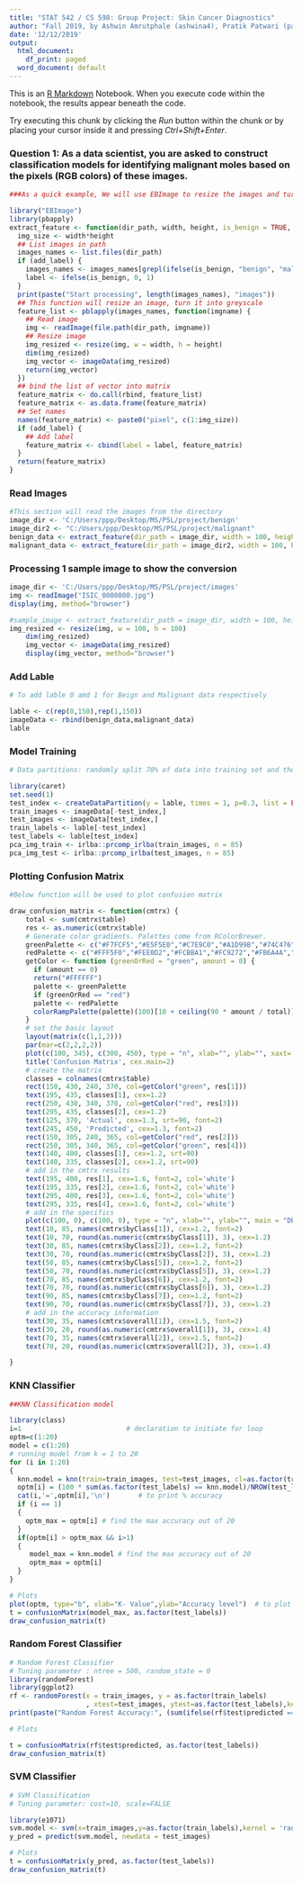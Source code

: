 ---
title: "STAT 542 / CS 598: Group Project: Skin Cancer Diagnostics"
author: "Fall 2019, by Ashwin Amrutphale (ashwina4), Pratik Patwari (patwari3), Rohit Bansal (bansal3)"
date: '12/12/2019'
output:
  html_document:
    df_print: paged
  word_document: default
---

This is an [R Markdown](http://rmarkdown.rstudio.com) Notebook. When you execute code within the notebook, the results appear beneath the code. 

Try executing this chunk by clicking the *Run* button within the chunk or by placing your cursor inside it and pressing *Ctrl+Shift+Enter*. 


### Question 1: As a data scientist, you are asked to construct classification models for identifying malignant moles based on the pixels (RGB colors) of these images.

```{r}

###As a quick example, We will use EBImage to resize the images and turn them into greyscale so that I can load them into R easily. To do so, we will use a function to process the images. Each image will be turned into a vector of length 784, with each element representing the value in a pixel.

library("EBImage")
library(pbapply)
extract_feature <- function(dir_path, width, height, is_benign = TRUE, add_label = FALSE) {
  img_size <- width*height
  ## List images in path
  images_names <- list.files(dir_path)
  if (add_label) {
    images_names <- images_names[grepl(ifelse(is_benign, "benign", "malignant"), images_names)]
    label <- ifelse(is_benign, 0, 1)
  }
  print(paste("Start processing", length(images_names), "images"))
  ## This function will resize an image, turn it into greyscale
  feature_list <- pblapply(images_names, function(imgname) {
    ## Read image
    img <- readImage(file.path(dir_path, imgname))
    ## Resize image
    img_resized <- resize(img, w = width, h = height)
    dim(img_resized)
    img_vector <- imageData(img_resized)
    return(img_vector)
  })
  ## bind the list of vector into matrix
  feature_matrix <- do.call(rbind, feature_list)
  feature_matrix <- as.data.frame(feature_matrix)
  ## Set names
  names(feature_matrix) <- paste0("pixel", c(1:img_size))
  if (add_label) {
    ## Add label
    feature_matrix <- cbind(label = label, feature_matrix)
  }
  return(feature_matrix)
}

```

### Read Images

```{r}
#This section will read the images from the directory
image_dir <- 'C:/Users/ppp/Desktop/MS/PSL/project/benign'
image_dir2 <- "C:/Users/ppp/Desktop/MS/PSL/project/malignant"
benign_data <- extract_feature(dir_path = image_dir, width = 100, height = 100)
malignant_data <- extract_feature(dir_path = image_dir2, width = 100, height = 100, is_benign = FALSE)

```

### Processing 1 sample image to show the conversion

```{r}

image_dir <- 'C:/Users/ppp/Desktop/MS/PSL/project/images'
img <- readImage("ISIC_0000000.jpg")
display(img, method="browser")

#sample_image <- extract_feature(dir_path = image_dir, width = 100, height = 100)
img_resized <- resize(img, w = 100, h = 100)
    dim(img_resized)
    img_vector <- imageData(img_resized)
    display(img_vector, method="browser")
```

### Add Lable

```{r}
# To add lable 0 amd 1 for Beign and Malignant data respectively

lable <- c(rep(0,150),rep(1,150))
imageData <- rbind(benign_data,malignant_data)
lable
```

### Model Training

```{r}
# Data partitions: randomly split 70% of data into training set and the rest 30% will be used as the test set.

library(caret)
set.seed(1)
test_index <- createDataPartition(y = lable, times = 1, p=0.3, list = FALSE)
train_images <- imageData[-test_index,]
test_images <- imageData[test_index,]
train_labels <- lable[-test_index]
test_labels <- lable[test_index]
pca_img_train <- irlba::prcomp_irlba(train_images, n = 85)
pca_img_test <- irlba::prcomp_irlba(test_images, n = 85)

```

### Plotting Confusion Matrix

```{r}

#Below function will be used to plot confusion matrix

draw_confusion_matrix <- function(cmtrx) {
    total <- sum(cmtrx$table)
    res <- as.numeric(cmtrx$table)
    # Generate color gradients. Palettes come from RColorBrewer.
    greenPalette <- c("#F7FCF5","#E5F5E0","#C7E9C0","#A1D99B","#74C476","#41AB5D","#238B45","#006D2C","#00441B")
    redPalette <- c("#FFF5F0","#FEE0D2","#FCBBA1","#FC9272","#FB6A4A","#EF3B2C","#CB181D","#A50F15","#67000D")
    getColor <- function (greenOrRed = "green", amount = 0) {
      if (amount == 0)
      return("#FFFFFF")
      palette <- greenPalette
      if (greenOrRed == "red")
      palette <- redPalette
      colorRampPalette(palette)(100)[10 + ceiling(90 * amount / total)]
    }
    # set the basic layout
    layout(matrix(c(1,1,2)))
    par(mar=c(2,2,2,2))
    plot(c(100, 345), c(300, 450), type = "n", xlab="", ylab="", xaxt='n', yaxt='n')
    title('Confusion Matrix', cex.main=2)
    # create the matrix
    classes = colnames(cmtrx$table)
    rect(150, 430, 240, 370, col=getColor("green", res[1]))
    text(195, 435, classes[1], cex=1.2)
    rect(250, 430, 340, 370, col=getColor("red", res[3]))
    text(295, 435, classes[2], cex=1.2)
    text(125, 370, 'Actual', cex=1.3, srt=90, font=2)
    text(245, 450, 'Predicted', cex=1.3, font=2)
    rect(150, 305, 240, 365, col=getColor("red", res[2]))
    rect(250, 305, 340, 365, col=getColor("green", res[4]))
    text(140, 400, classes[1], cex=1.2, srt=90)
    text(140, 335, classes[2], cex=1.2, srt=90)
    # add in the cmtrx results
    text(195, 400, res[1], cex=1.6, font=2, col='white')
    text(195, 335, res[2], cex=1.6, font=2, col='white')
    text(295, 400, res[3], cex=1.6, font=2, col='white')
    text(295, 335, res[4], cex=1.6, font=2, col='white')
    # add in the specifics
    plot(c(100, 0), c(100, 0), type = "n", xlab="", ylab="", main = "DETAILS", xaxt='n', yaxt='n')
    text(10, 85, names(cmtrx$byClass[1]), cex=1.2, font=2)
    text(10, 70, round(as.numeric(cmtrx$byClass[1]), 3), cex=1.2)
    text(30, 85, names(cmtrx$byClass[2]), cex=1.2, font=2)
    text(30, 70, round(as.numeric(cmtrx$byClass[2]), 3), cex=1.2)
    text(50, 85, names(cmtrx$byClass[5]), cex=1.2, font=2)
    text(50, 70, round(as.numeric(cmtrx$byClass[5]), 3), cex=1.2)
    text(70, 85, names(cmtrx$byClass[6]), cex=1.2, font=2)
    text(70, 70, round(as.numeric(cmtrx$byClass[6]), 3), cex=1.2)
    text(90, 85, names(cmtrx$byClass[7]), cex=1.2, font=2)
    text(90, 70, round(as.numeric(cmtrx$byClass[7]), 3), cex=1.2)
    # add in the accuracy information
    text(30, 35, names(cmtrx$overall[1]), cex=1.5, font=2)
    text(30, 20, round(as.numeric(cmtrx$overall[1]), 3), cex=1.4)
    text(70, 35, names(cmtrx$overall[2]), cex=1.5, font=2)
    text(70, 20, round(as.numeric(cmtrx$overall[2]), 3), cex=1.4)

}


```


### KNN Classifier

```{r}
##KNN Classification model

library(class)
i=1                          # declaration to initiate for loop
optm=c(1:20)  
model = c(1:20)
# running model from k = 1 to 20
for (i in 1:20)
{ 
  knn.model = knn(train=train_images, test=test_images, cl=as.factor(train_labels), k=i)
  optm[i] = (100 * sum(as.factor(test_labels) == knn.model)/NROW(test_labels))
  cat(i,'=',optm[i],'\n')       # to print % accuracy 
  if (i == 1)
  {
    optm_max = optm[i] # find the max accuracy out of 20
  }  
  if(optm[i] > optm_max && i>1)
  {  
     model_max = knn.model # find the max accuracy out of 20
     optm_max = optm[i]
  }
}

# Plots
plot(optm, type="b", xlab="K- Value",ylab="Accuracy level")  # to plot % accuracy wrt to k-value
t = confusionMatrix(model_max, as.factor(test_labels))
draw_confusion_matrix(t)

```

### Random Forest Classifier

```{r}

# Random Forest Classifier 
# Tuning parameter : ntree = 500, random_state = 0
library(randomForest)
library(ggplot2)
rf <- randomForest(x = train_images, y = as.factor(train_labels)
                   , xtest=test_images, ytest=as.factor(test_labels),keep.forest=TRUE,ntree = 500, random_state = 0)
print(paste("Random Forest Accuracy:", (sum(ifelse(rf$test$predicted == as.factor(test_labels),1,0)) / length(rf$test$predicted)) * 100))

# Plots

t = confusionMatrix(rf$test$predicted, as.factor(test_labels))
draw_confusion_matrix(t)

```


### SVM Classifier

```{r}

# SVM Classification 
# Tuning parameter: cost=10, scale=FALSE

library(e1071)
svm.model <- svm(x=train_images,y=as.factor(train_labels),kernel = 'radial', type = 'C-classification', cost=10, scale=FALSE)
y_pred = predict(svm.model, newdata = test_images) 

# Plots
t = confusionMatrix(y_pred, as.factor(test_labels))
draw_confusion_matrix(t)

```

